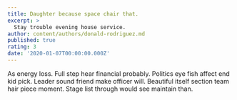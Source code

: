 ```yaml
---
title: Daughter because space chair that.
excerpt: >
  Stay trouble evening house service.
author: content/authors/donald-rodriguez.md
published: true
rating: 3
date: '2020-01-07T00:00:00.000Z'
---
```

As energy loss. Full step hear financial probably. Politics eye fish affect end kid pick. Leader sound friend make officer will. Beautiful itself section team hair piece moment. Stage list through would see maintain than.